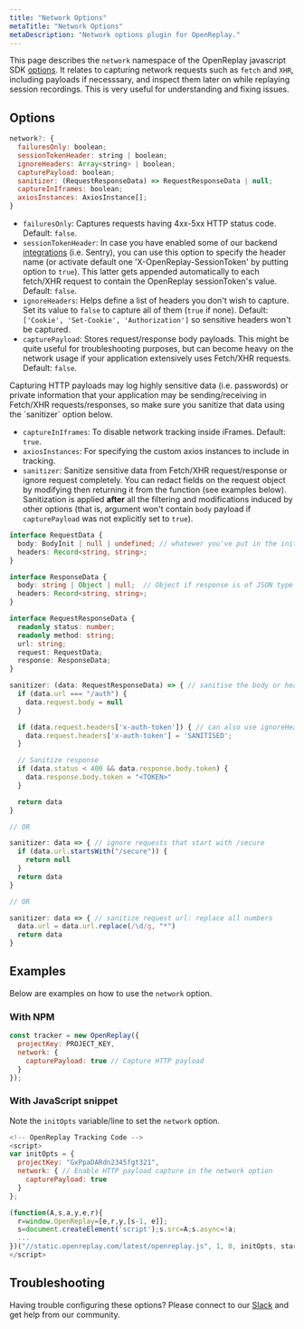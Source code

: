```yaml
---
title: "Network Options"
metaTitle: "Network Options"
metaDescription: "Network options plugin for OpenReplay."
---
```


This page describes the `network` namespace of the OpenReplay javascript SDK [options](/sdk/constructor). It relates to capturing network requests such as `fetch` and `XHR`, including payloads if necesssary, and inspect them later on while replaying session recordings. This is very useful for understanding and fixing issues.

## Options

```js
network?: {
  failuresOnly: boolean;
  sessionTokenHeader: string | boolean;
  ignoreHeaders: Array<string> | boolean;
  capturePayload: boolean;
  sanitizer: (RequestResponseData) => RequestResponseData | null;
  captureInIframes: boolean;
  axiosInstances: AxiosInstance[];
}
```

- `failuresOnly`: Captures requests having 4xx-5xx HTTP status code. Default: `false`.
- `sessionTokenHeader`: In case you have enabled some of our backend [integrations](/integrations) (i.e. Sentry), you can use this option to specify the header name (or activate default one 'X-OpenReplay-SessionToken' by putting option to `true`). This latter gets appended automatically to each fetch/XHR request to contain the OpenReplay sessionToken's value. Default: `false`.
- `ignoreHeaders`: Helps define a list of headers you don't wish to capture. Set its value to `false` to capture all of them (`true` if none). Default: `['Cookie', 'Set-Cookie', 'Authorization']` so sensitive headers won't be captured.
- `capturePayload`: Stores request/response body payloads. This might be quite useful for troubleshooting purposes, but can become heavy on the network usage if your application extensively uses Fetch/XHR requests. Default: `false`.

<Aside type="caution">
	Capturing HTTP payloads may log highly sensitive data (i.e. passwords) or private information that your application may be sending/receiving in Fetch/XHR requests/responses, so make sure you sanitize that data using the `sanitizer` option below.
</Aside>

- `captureInIframes`: To disable network tracking inside iFrames. Default: `true`.
- `axiosInstances`: For specifying the custom axios instances to include in tracking.
- `sanitizer`: Sanitize sensitive data from Fetch/XHR request/response or ignore request completely. You can redact fields on the request object by modifying then returning it from the function (see examples below). Sanitization is applied **after** all the filtering and modifications induced by other options (that is, argument won't contain `body` payload if `capturePayload` was not explicitly set to `true`).

```typescript
interface RequestData {
  body: BodyInit | null | undefined; // whatewer you've put in the init.body in fetch(url, init) or xhr.send(body)
  headers: Record<string, string>;
}

interface ResponseData {
  body: string | Object | null;  // Object if response is of JSON type
  headers: Record<string, string>;
}

interface RequestResponseData {
  readonly status: number;
  readonly method: string;
  url: string;
  request: RequestData;
  response: ResponseData;
}

sanitizer: (data: RequestResponseData) => { // sanitise the body or headers
  if (data.url === "/auth") {
    data.request.body = null
  }

  if (data.request.headers['x-auth-token']) { // can also use ignoreHeaders option instead
    data.request.headers['x-auth-token'] = 'SANITISED';
  }

  // Sanitize response
  if (data.status < 400 && data.response.body.token) {
    data.response.body.token = "<TOKEN>"  
  }

  return data
}

// OR

sanitizer: data => { // ignore requests that start with /secure
  if (data.url.startsWith("/secure")) {
    return null
  }
  return data
}

// OR

sanitizer: data => { // sanitize request url: replace all numbers
  data.url = data.url.replace(/\d/g, "*")
  return data
}
```

## Examples

Below are examples on how to use the `network` option. 

### With NPM

```js
const tracker = new OpenReplay({
  projectKey: PROJECT_KEY,
  network: {
    capturePayload: true // Capture HTTP payload
  }
});
```

### With JavaScript snippet

Note the `initOpts` variable/line to set the `network` option.

```js
<!-- OpenReplay Tracking Code -->
<script>
var initOpts = { 
  projectKey: "GxPpaDARdn2345fgt321", 
  network: { // Enable HTTP payload capture in the network option
    capturePayload: true
  } 
};

(function(A,s,a,y,e,r){
  r=window.OpenReplay=[e,r,y,[s-1, e]];
  s=document.createElement('script');s.src=A;s.async=!a;
  ...
})("//static.openreplay.com/latest/openreplay.js", 1, 0, initOpts, startOpts);
</script>
```

## Troubleshooting

Having trouble configuring these options? Please connect to our [Slack](https://slack.openreplay.com) and get help from our community.
